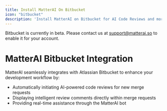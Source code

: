 ```yaml
---
title: Install MatterAI On Bitbucket
icon: "bitbucket"
description: 'Install MatterAI on Bitbucket for AI Code Reviews and more'
---
```


<Note>Bitbucket is currently in beta. Please contact us at support@matterai.so to enable it for your account.</Note>

# MatterAI Bitbucket Integration

MatterAI seamlessly integrates with Atlassian Bitbucket to enhance your development workflow by:

- Automatically initiating AI-powered code reviews for new merge requests
- Displaying intelligent review comments directly within merge requests
- Providing real-time assistance through the MatterAI bot
